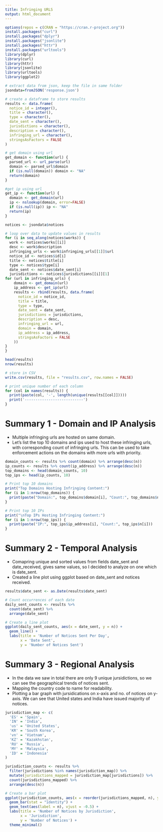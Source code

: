 ---
title: Infringing URLS
output: html_document
---
```{r include=FALSE}
options(repos = c(CRAN = "https://cran.r-project.org"))
install.packages("curl")
install.packages("dplyr")
install.packages("jsonlite")
install.packages("httr")
install.packages("urltools")
library(dplyr)
library(curl)
library(httr)
library(jsonlite)
library(urltools)
library(ggplot2)
```
```{r}
# extract data from json, keep the file in same folder
jsondata=fromJSON('response.json')

# create a dataframe to store results
results <- data.frame(
  notice_id = integer(),
  title = character(),
  type = character(),
  date_sent = character(),
  jurisdictions = character(),
  description = character(),
  infringing_url = character(),
  stringsAsFactors = FALSE
)

# get domain using url
get_domain <- function(url) {
  parsed_url <- url_parse(url)
  domain <- parsed_url$domain
  if (is.null(domain)) domain <- "NA"
  return(domain)
}

#get ip using url
get_ip <- function(url) {
  domain <- get_domain(url)
  ip <- nslookup(domain, error=FALSE)
  if (is.null(ip)) ip <- "NA"
  return(ip)
}

notices <- jsondata$notices

# loop over data to update values in results
for (i in seq_along(notices$works)) {
  work <- notices$works[[i]]
  desc <- work$description
  infringing_urls <- work$infringing_urls[[1]]$url
  notice_id <- notices$id[i]
  title <- notices$title[i]
  type <- notices$type[i]
  date_sent <- notices$date_sent[i]
  jurisdictions <- notices$jurisdictions[[i]][1]
for (url in infringing_urls) {
    domain <- get_domain(url)
    ip_address <- get_ip(url)
    results <- rbind(results, data.frame(
      notice_id = notice_id,
      title = title,
      type = type,
      date_sent = date_sent,
      jurisdictions = jurisdictions,
      description = desc,
      infringing_url = url,
      domain = domain,
      ip_address = ip_address,
      stringsAsFactors = FALSE
    ))
}
}

head(results)
nrow(results)

# store in CSV
write.csv(results, file = "results.csv", row.names = FALSE)

# print unique number of each column
for (col in names(results)) {
  print(paste(col, '-', length(unique(results[[col]]))))
  print('---------------------------')
}
```

# Summary 1 - Domain and IP Analysis
* Multiple infringing urls are hosted on same domain.
* Let's list the top 10 domains and ips used to host these infringing urls, with corresponding count of infringing urls. This can be used to take enforcement actions on the domains with more urls with priority.
```{r}
domain_counts <- results %>% count(domain) %>% arrange(desc(n))
ip_counts <- results %>% count(ip_address) %>% arrange(desc(n))
top_domains <- head(domain_counts, 10)
top_ips <- head(ip_counts, 10)

# Print top 10 domains
print("Top Domains Hosting Infringing Content:")
for (i in 1:nrow(top_domains)) {
  print(paste("Domain:", top_domains$domain[i], "Count:", top_domains$n[i]))
}

# Print top 10 IPs
print("\nTop IPs Hosting Infringing Content:")
for (i in 1:nrow(top_ips)) {
  print(paste("IP:", top_ips$ip_address[i], "Count:", top_ips$n[i]))
}
```

# Summary 2 - Temporal Analysis
* Comapring unique and sorted values from fields date_sent and date_received, gives same values, so I decided to analyze on one which is date_sent.
* Created a line plot using ggplot based on date_sent and notices received.
```{r}
results$date_sent <- as.Date(results$date_sent)

# Count occurrences of each date
daily_sent_counts <- results %>%
  count(date_sent) %>%
  arrange(date_sent)

# Create a line plot
ggplot(daily_sent_counts, aes(x = date_sent, y = n)) +
  geom_line() +
  labs(title = 'Number of Notices Sent Per Day',
       x = 'Date Sent',
       y = 'Number of Notices Sent')
```

# Summary 3 - Regional Analysis
* In the data we saw in total there are only 9 unique jursidictions, so we can see the geographical trends of notices sent.
* Mapping the country code to name for readability.
* Plotting a bar graph with jursidications on x-axis and no. of notices on y-axis. We can see that United states and India have issued majority of notices.
```{r}
jurisdiction_map <- c(
  'ES' = 'Spain',
  'IN' = 'India',
  'us' = 'United States',
  'KR' = 'South Korea',
  'vn' = 'Vietnam',
  'KZ' = 'Kazakhstan',
  'RU' = 'Russia',
  'MY' = 'Malaysia',
  'ID' = 'Indonesia'
)

jurisdiction_counts <- results %>%
  filter(jurisdictions %in% names(jurisdiction_map)) %>%
  mutate(jurisdictions_mapped = jurisdiction_map[jurisdictions]) %>%
  count(jurisdictions_mapped) %>%
  arrange(desc(n))

# Create a bar plot
ggplot(jurisdiction_counts, aes(x = reorder(jurisdictions_mapped, n), y = n)) +
  geom_bar(stat = "identity") +
  geom_text(aes(label = n), vjust = -0.5) +
  labs(title = 'Number of Notices by Jurisdiction',
       x = 'Jurisdiction',
       y = 'Number of Notices') +
  theme_minimal()
```